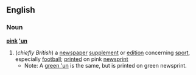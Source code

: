==English==
===Noun===
'''[[pink]] [['un]]'''
#(''chiefly British'') a [[newspaper]] [[supplement]] or [[edition]] concerning [[sport]], especially [[football]]; [[printed]] on pink [[newsprint]]
#*Note: A [[green 'un]] is the same, but is printed on green newsprint.
